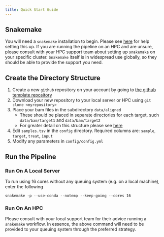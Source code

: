 ```yaml
---
title: Quick Start Guide
---
```


## Snakemake

You will need a `snakemake` installation to begin. 
Please see [here](https://snakemake.readthedocs.io/en/stable/getting_started/installation.html) for help setting this up.
If you are running the pipeline on an HPC and are unsure, please consult with your HPC support team about setting up `snakemake` on your specific cluster.
`Snakemake` itself is in widespread use globally, so they should be able to provide the support you need.

## Create the Directory Structure

1. Create a new `github` repository on your account by going to [the github template repository](https://github.com/steveped/GRAVI/generate)
2. Download your new repository to your local server or HPC using `git clone <myrepository>`
3. Place your bam files in the subdirectory `data/aligned`
    + These should be placed in separate directories for each target, such `data/bam/target1` and `data/bam/target2`
    + For greater detail on this structure please see [here](input_files.html)
4. Edit `samples.tsv` in the `config` directory. Required columns are: `sample`, `target`, `treat`, `input`
5. Modify any parameters in `config/config.yml`

## Run the Pipeline

### Run On A Local Server

To run using 16 cores without any queuing system (e.g. on a local machine), enter the following

```
snakemake -p --use-conda --notemp --keep-going --cores 16
```

### Run On An HPC

Please consult with your local support team for their advice running a `snakemake` workflow.
In essence, the above command will need to be provided to your queuing system through the preferred strategy.
